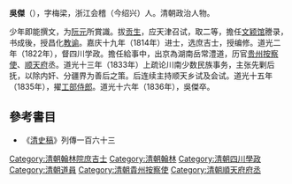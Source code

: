 '''吳傑'''（{{bd|1783年||1836年||Wu吳}}），字梅梁，浙江会稽（今绍兴）人。清朝政治人物。

少年即能撰文，为[[阮元|阮元]]所賞識。拔[[贡生|贡生]]，应天津召试，取二等，擔任[[文颖馆|文颖馆]]謄录，书成後，授昌化[[教谕|教谕]]。嘉庆十九年（1814年）进士，选庶吉士，授编修。道光二年（1822年），督四川学政。擔任給事中，出京為湖南岳常澧道，历官[[贵州|贵州]][[按察使|按察使]]、[[顺天府|顺天府]]丞。道光十三年（1833年）上疏论川南少数民族事务，主张先剿后抚，以除内奸、分疆界为善后之策。后连续主持顺天乡试及会试。道光十五年（1835年），擢[[工部侍郎|工部侍郎]]。道光十六年（1836年），吳傑卒。

== 參考書目 ==
*《[[清史稿|清史稿]]》列傳一百六十三

{{嘉慶十九年甲戌科殿試金榜}}
{{DEFAULTSORT:Wu吳}}
[[Category:清朝翰林院庶吉士|Category:清朝翰林院庶吉士]]
[[Category:清朝翰林|Category:清朝翰林]]
[[Category:清朝四川學政|Category:清朝四川學政]]
[[Category:清朝道員|Category:清朝道員]]
[[Category:清朝貴州按察使|Category:清朝貴州按察使]]
[[Category:清朝順天府府丞|Category:清朝順天府府丞]]